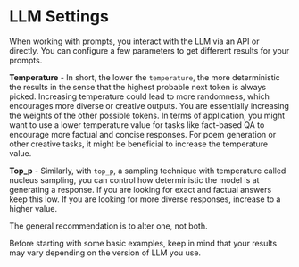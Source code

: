 # LLM Settings

When working with prompts, you interact with the LLM via an API or directly. You can configure a few parameters to get different results for your prompts. 

**Temperature** - In short, the lower the `temperature`, the more deterministic the results in the sense that the highest probable next token is always picked. Increasing temperature could lead to more randomness, which encourages more diverse or creative outputs. You are essentially increasing the weights of the other possible tokens. In terms of application, you might want to use a lower temperature value for tasks like fact-based QA to encourage more factual and concise responses. For poem generation or other creative tasks, it might be beneficial to increase the temperature value.

**Top_p** - Similarly, with `top_p`, a sampling technique with temperature called nucleus sampling, you can control how deterministic the model is at generating a response. If you are looking for exact and factual answers keep this low. If you are looking for more diverse responses, increase to a higher value. 

The general recommendation is to alter one, not both.

Before starting with some basic examples, keep in mind that your results may vary depending on the version of LLM you use.